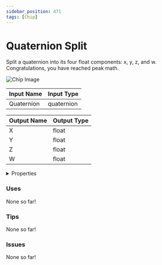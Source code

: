 ```yaml
---
sidebar_position: 471
tags: [Chip]
---
```


# Quaternion Split

Split a quaternion into its four float components: x, y, z, and w. Congratulations, you have reached peak math.



![Chip Image](/svg/1d2a37e1-428e-4385-bc96-4ad5adff0a05.svg)

| Input Name | Input Type |
|-----------|-----------|
| Quaternion | quaternion |

| Output Name | Output Type |
|-----------|-----------|
| X | float |
| Y | float |
| Z | float |
| W | float |


<details>
  <summary>Properties</summary>
  <div>
    <div>
    <table>
      <thead>
        <tr>
          <th>Is beta required?</th>
          <th>❌</th>
        </tr>
        <tr>
          <th>Is this chip a trolling risk?</th>
          <th>❌</th>
        </tr>
        <tr>
          <th>Chip UUPD</th>
          <th>._uuid</th>
        </tr>
      </thead>
    </table>
    </div>
  </div>
</details>

### Uses

None so far!

### Tips

None so far!

### Issues

None so far!